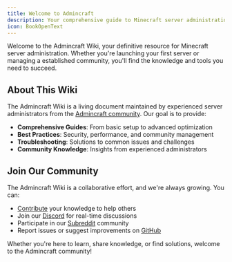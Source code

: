 ```yaml
---
title: Welcome to Admincraft
description: Your comprehensive guide to Minecraft server administration
icon: BookOpenText
---
```


Welcome to the Admincraft Wiki, your definitive resource for Minecraft server administration. Whether you're launching your first server or managing a established community, you'll find the knowledge and tools you need to succeed.

## About This Wiki

The Admincraft Wiki is a living document maintained by experienced server administrators from the [Admincraft community](https://www.reddit.com/r/admincraft/). Our goal is to provide:

- **Comprehensive Guides**: From basic setup to advanced optimization
- **Best Practices**: Security, performance, and community management
- **Troubleshooting**: Solutions to common issues and challenges
- **Community Knowledge**: Insights from experienced administrators


## Join Our Community

The Admincraft Wiki is a collaborative effort, and we're always growing. You can:

- [Contribute](contribution.mdx) your knowledge to help others
- Join our [Discord](https://discord.gg/admincraft) for real-time discussions
- Participate in our [Subreddit](https://www.reddit.com/r/admincraft/) community
- Report issues or suggest improvements on [GitHub](https://github.com/admincraft-community/admincraftwiki)

Whether you're here to learn, share knowledge, or find solutions, welcome to the Admincraft community!